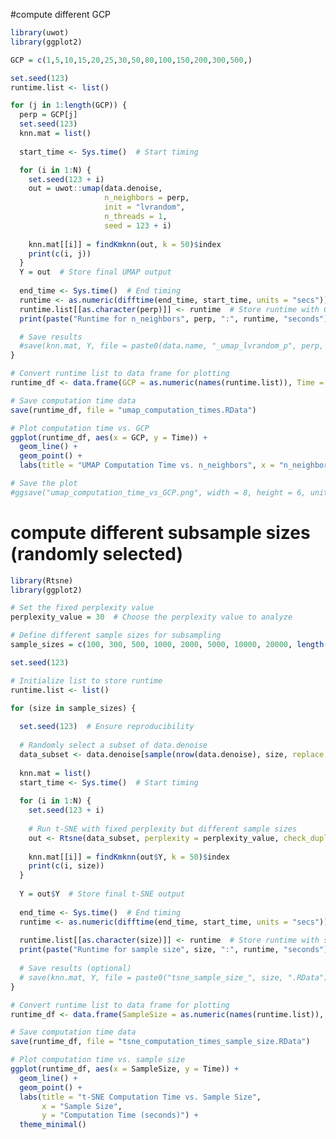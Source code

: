 
#compute different GCP
```r
library(uwot)
library(ggplot2)

GCP = c(1,5,10,15,20,25,30,50,80,100,150,200,300,500,) 

set.seed(123)  
runtime.list <- list()

for (j in 1:length(GCP)) {
  perp = GCP[j]
  set.seed(123)
  knn.mat = list() 
  
  start_time <- Sys.time()  # Start timing

  for (i in 1:N) {
    set.seed(123 + i) 
    out = uwot::umap(data.denoise, 
                     n_neighbors = perp, 
                     init = "lvrandom", 
                     n_threads = 1, 
                     seed = 123 + i)
    
    knn.mat[[i]] = findKmknn(out, k = 50)$index
    print(c(i, j))
  }
  Y = out  # Store final UMAP output
  
  end_time <- Sys.time()  # End timing
  runtime <- as.numeric(difftime(end_time, start_time, units = "secs"))  # Compute runtime in seconds
  runtime.list[[as.character(perp)]] <- runtime  # Store runtime with GCP as key
  print(paste("Runtime for n_neighbors", perp, ":", runtime, "seconds"))

  # Save results
  #save(knn.mat, Y, file = paste0(data.name, "_umap_lvrandom_p", perp, "_pc", pc, "_knnMat_umap.RData"))
}
```
```r

# Convert runtime list to data frame for plotting
runtime_df <- data.frame(GCP = as.numeric(names(runtime.list)), Time = unlist(runtime.list))

# Save computation time data
save(runtime_df, file = "umap_computation_times.RData")

# Plot computation time vs. GCP
ggplot(runtime_df, aes(x = GCP, y = Time)) + 
  geom_line() + 
  geom_point() + 
  labs(title = "UMAP Computation Time vs. n_neighbors", x = "n_neighbors (GCP)", y = "Computation Time (seconds)") 

# Save the plot
#ggsave("umap_computation_time_vs_GCP.png", width = 8, height = 6, units = "in")

```


# compute different subsample sizes (randomly selected)
```r
library(Rtsne)
library(ggplot2)

# Set the fixed perplexity value
perplexity_value = 30  # Choose the perplexity value to analyze

# Define different sample sizes for subsampling
sample_sizes = c(100, 300, 500, 1000, 2000, 5000, 10000, 20000, length(cls))  # Adjust as needed

set.seed(123)

# Initialize list to store runtime
runtime.list <- list()

for (size in sample_sizes) {
  
  set.seed(123)  # Ensure reproducibility
  
  # Randomly select a subset of data.denoise
  data_subset <- data.denoise[sample(nrow(data.denoise), size, replace = FALSE), ]
  
  knn.mat = list()
  start_time <- Sys.time()  # Start timing
  
  for (i in 1:N) {
    set.seed(123 + i)
    
    # Run t-SNE with fixed perplexity but different sample sizes
    out <- Rtsne(data_subset, perplexity = perplexity_value, check_duplicates = FALSE, pca = FALSE, seed = 123 + i)
    
    knn.mat[[i]] = findKmknn(out$Y, k = 50)$index
    print(c(i, size))  
  }
  
  Y = out$Y  # Store final t-SNE output
  
  end_time <- Sys.time()  # End timing
  runtime <- as.numeric(difftime(end_time, start_time, units = "secs"))  # Compute runtime in seconds
  
  runtime.list[[as.character(size)]] <- runtime  # Store runtime with sample size as key
  print(paste("Runtime for sample size", size, ":", runtime, "seconds"))
  
  # Save results (optional)
  # save(knn.mat, Y, file = paste0("tsne_sample_size_", size, ".RData"))
}

# Convert runtime list to data frame for plotting
runtime_df <- data.frame(SampleSize = as.numeric(names(runtime.list)), Time = unlist(runtime.list))

# Save computation time data
save(runtime_df, file = "tsne_computation_times_sample_size.RData")

# Plot computation time vs. sample size
ggplot(runtime_df, aes(x = SampleSize, y = Time)) +
  geom_line() +
  geom_point() +
  labs(title = "t-SNE Computation Time vs. Sample Size",
       x = "Sample Size",
       y = "Computation Time (seconds)") +
  theme_minimal()

```




